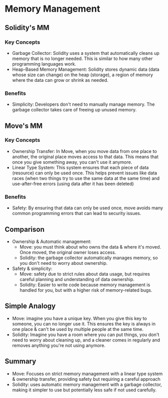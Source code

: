 # Memory Management

## Solidity's MM

### Key Concepts

-   Garbage Collector: Solidity uses a system that automatically cleans
    up memory that is no longer needed. This is similar to how many
    other programming languages work.
-   Heap-Based Memory Management: Solidity stores dynamic data (data
    whose size can change) on the heap (storage), a region of memory
    where the data can grow or shrink as needed.

### Benefits

-   Simplicity: Developers don't need to manually manage memory. The
    garbage collector takes care of freeing up unused memory.

## Move's MM

### Key Concepts

-   Ownership Transfer: In Move, when you move data from one place to
    another, the original place moves access to that data. This means
    that once you give something away, you can't use it anymore.
-   Linear Type System: This system ensures that each piece of data
    (resource) can only be used once. This helps prevent issues like
    data races (when two things try to use the same data at the same
    time) and use-after-free errors (using data after it has been
    deleted)

### Benefits

-   Safety: By ensuring that data can only be used once, move avoids
    many common programming errors that can lead to security issues.

## Comparison

-   Ownership & Automatic management:
    -   Move: you must think about who owns the data & where it's moved.
        Once moved, the original owner loses access.
    -   Solidity: the garbage collector automatically manages memory, so
        you don't need to worry about ownership.
-   Safety & simplicity:
    -   Move: safety due to strict rules about data usage, but requires
        careful planning and understanding of data ownership.
    -   Solidity: Easier to write code because memory management is
        handled for you, but with a higher risk of memory-related bugs.

## Simple Analogy

-   Move: imagine you have a unique key. When you give this key to
    someone, you can no longer use it. This ensures the key is always in
    one place & can't be used by multiple people at the same time.
-   Solidity: Imagine you have a room where you can put things, you
    don't need to worry about cleaning up, and a cleaner comes in
    regularly and removes anything you're not using anymore.

## Summary

-   Move: Focuses on strict memory management with a linear type system
    & ownership transfer, providing safety but requiring a careful
    approach
-   Solidity: uses automatic memory management with a garbage collector,
    making it simpler to use but potentially less safe if not used
    carefully.
